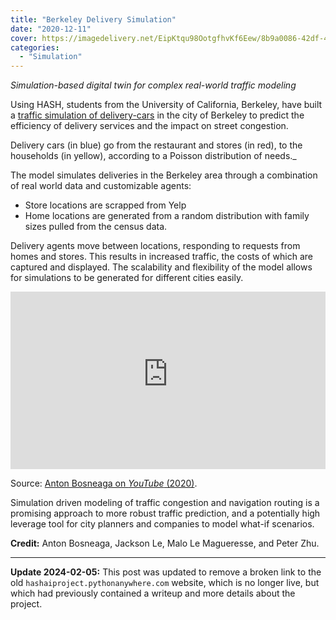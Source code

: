 ```yaml
---
title: "Berkeley Delivery Simulation"
date: "2020-12-11"
cover: https://imagedelivery.net/EipKtqu98OotgfhvKf6Eew/8b9a0086-42df-4650-29db-1f8f825e4c00/public
categories: 
  - "Simulation"
---
```


_Simulation-based digital twin for complex real-world traffic modeling_

Using HASH, students from the University of California, Berkeley, have built a [traffic simulation of delivery-cars](https://hash.ai/@jacksonle/demandtest) in the city of Berkeley to predict the efficiency of delivery services and the impact on street congestion.

Delivery cars (in blue) go from the restaurant and stores (in red), to the households (in yellow), according to a Poisson distribution of needs._

The model simulates deliveries in the Berkeley area through a combination of real world data and customizable agents:

- Store locations are scrapped from Yelp
- Home locations are generated from a random distribution with family sizes pulled from the census data. 

Delivery agents move between locations, responding to requests from homes and stores. This results in increased traffic, the costs of which are captured and displayed. The scalability and flexibility of the model allows for simulations to be generated for different cities easily.

<div style="position: relative; padding-top: 56.33802816901409%;">
  <iframe
    src="https://customer-7z3ylx38zq2vxkqm.cloudflarestream.com/4327c4d3ec2f013db70af9dc1dfa1149/iframe?poster=https%3A%2F%2Fcustomer-7z3ylx38zq2vxkqm.cloudflarestream.com%2F4327c4d3ec2f013db70af9dc1dfa1149%2Fthumbnails%2Fthumbnail.jpg%3Ftime%3D%26height%3D600"
    style="border: none; position: absolute; top: 0; left: 0; height: 100%; width: 100%;"
    allow="accelerometer; gyroscope; autoplay; encrypted-media; picture-in-picture;"
    allowfullscreen="true"
  ></iframe>
</div>

Source: [Anton Bosneaga on _YouTube_ (2020)](https://www.youtube.com/watch?v=iGzDB5-Ub-8).

Simulation driven modeling of traffic congestion and navigation routing is a promising approach to more robust traffic prediction, and a potentially high leverage tool for city planners and companies to model what-if scenarios.

**Credit:** Anton Bosneaga, Jackson Le, Malo Le Magueresse, and Peter Zhu.

* * *

**Update 2024-02-05:** This post was updated to remove a broken link to the old `hashaiproject.pythonanywhere.com` website, which is no longer live, but which had previously contained a writeup and more details about the project.
